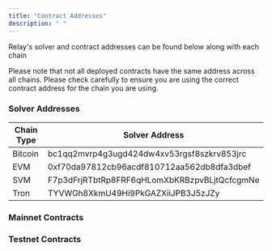 ```yaml
---
title: "Contract Addresses"
description: " "
---
```



Relay's solver and contract addresses can be found below along with each chain

<Info>
  Please note that not all deployed contracts have the same address across all
  chains. Please check carefully to ensure you are using the correct contract
  address for the chain you are using.
</Info>

### Solver Addresses

| Chain Type | Solver Address                               |
| ---------- | -------------------------------------------- |
| Bitcoin    | bc1qq2mvrp4g3ugd424dw4xv53rgsf8szkrv853jrc   |
| EVM        | 0xf70da97812cb96acdf810712aa562db8dfa3dbef   |
| SVM        | F7p3dFrjRTbtRp8FRF6qHLomXbKRBzpvBLjtQcfcgmNe |
| Tron       | TYVWGh8XkmU49Hi9PkGAZXiiJPB3J5zJZy           |

### Mainnet Contracts

<Contracts id="mainnetContracts" env="mainnets" />

### Testnet Contracts

<Contracts id="testnetContracts" env="testnets" />
